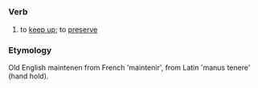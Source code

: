=={{en}}==
===Verb===
# to [[keep up]]; to [[preserve]]
=== Etymology ===
Old English maintenen from French 'maintenir', from Latin 'manus tenere' (hand hold).
